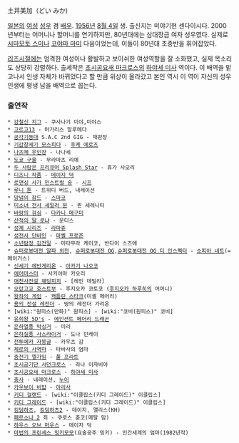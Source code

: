 土井美加（どい みか)

[[일본]]의 [[여성]] [[성우]] 겸 [[배우]]. [[1956년]] [[8월 4일]] 생. 출신지는 미야기현 센다이시다. 2000년부터는 어머니나 할머니를 연기하지만, 80년대에는 삼대장급 여자 성우였다. 실제로 [[시마모토 스미]]나 [[코야마 마미]] 다음이었는데, 이들이 80년대 초중반을 휘어잡았다.

[[리즈시절]]에는 엄격한 여성이나 활발하고 보이쉬한 여성역할을 잘 소화했고, 실제 목소리도 상당히 강렬하다. 출세작은 [[초시공요새 마크로스]]의 [[하야세 미사]] 역이다. 이 배역을 맡고나서 인생 자체가 바뀌었다고 할 만큼 위상이 올라갔고 본인 역시 이 역이 자신의 성우 인생에 평생 남을 배역으로 꼽는다.

=== 출연작 ===
 * [[강철신 지그]] - 쿠사나기 미야,미야스
 * [[고르고13]] - 마가리스 알루메다
 * [[공각기동대]] S.A.C 2nd GIG - 재판장
 * [[기갑창세기 모스피다]] - [[후케 에로즈]]
 * [[나츠메 우인장]] - 나나세
 * [[도쿄 구울]] - 무라마츠 리에
 * [[두 사람은 프리큐어 Splash Star]] - 휴가 사오리
 * [[디즈니 작품]] - [[데이지 덕]]
 * [[로맨싱 사가 민스트럴 송]] - [[시프]]
 * [[루니 툰]] - 트위디 버드, 내레이션
 * [[망념의 잠드]] - [[스마코]]
 * [[미소녀 전사 세일러 문]] - 퀸 세레니티
 * [[바람의 검심]] - [[다카니 메구미]]
 * [[산적의 딸 로냐]] - 운디스
 * [[성계 시리즈]] - [[라마쥬]]
 * [[성전사 단바인]] - [[마벨 프로즌]]
 * [[소년탐정 김전일]] - 미타무라 케이코, 반다이 스즈에
 * [[슈퍼로봇대전 알파 외전]], [[슈퍼로봇대전 OG]],[[슈퍼로봇대전 OG 디 인스펙터]] - [[소피아 네트]](=메이거스)
 * [[신세기 에반게리온]] - [[아카기 나오코]]
 * [[에어마스터]] - 사키야마 카오리
 * [[애천사전설 웨딩피치]] - [레인 데빌라]
 * [[오란고교 호스트부]] - 후지오카 코토코 ([[후지오카 하루히]]의 어머니)
 * [[왕좌의 게임]] - [[캐틀린 스타크]](미셸 페어리)
 * [[용의 전설 레전더]] - 땅의 레전더 가리온
 * [wiki:"원피스(만화)" 원피스] - [wiki:"코비(원피스)" 코비]
 * [[유희왕 5D's]] - [[에인션트 페어리 드래곤]]
 * [[은하열풍 박싱거]] - 미리
 * [[은하질풍 사스라이거]] - 도나 민레이
 * [[전투메카 자붕글]] - 카우츠 감
 * [[제로의 사역마]] - 타바사의 엄마
 * [[중전기 엘가임]] - [[풀 프라트]]
 * [[초시공기단 서던크로스]] - 라나 이자비아
 * [[초시공요새 마크로스]] - [[하야세 미사]]
 * [[충사]] - 내레이션, [[누이]]
 * [[카우보이 비밥]] - [[아리사]]
 * [[키디 걸랜드]] - [wiki:"이클립스(키디 그레이드)" 이클립스]
 * [[키디 그레이드]] - [wiki:"이클립스(키디 그레이드)" 이클립스]
 * [[킹덤하츠]], [[킹덤하츠2]] - 데이지, 앨리스(KH)
 * [[페르소나 2]] 죄 - 쿠로스 쥰코(메탈 맘)
 * [[하우스 오브 마우스]] - 데이지 덕
 * [[마법의 프린세스 밍키모모]](요술공주 밍키) - 인간세계의 엄마(1982년작) 

